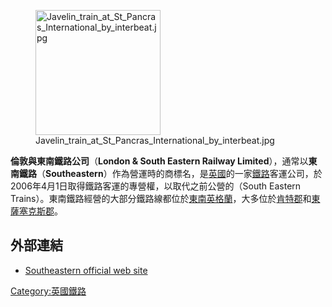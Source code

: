 [[File:Javelin_train_at_St_Pancras_International_by_interbeat.jpg|200px]]

'''倫敦與東南鐵路公司'''（'''London & South Eastern Railway Limited'''），通常以'''東南鐵路'''（'''Southeastern'''）作為營運時的商標名，是[[英國|英國]]的一家[[鐵路|鐵路]]客運公司，於2006年4月1日取得鐵路客運的專營權，以取代之前公營的{{link-en|東南列車公司|South Eastern Trains}}（South Eastern Trains）。東南鐵路經營的大部分鐵路線都位於[[東南英格蘭|東南英格蘭]]，大多位於[[肯特郡|肯特郡]]和[[東薩塞克斯郡|東薩塞克斯郡]]。

== 外部連結 ==
{{Commons category|Southeastern (train operating company)}}
*[http://www.southeasternrailway.co.uk/ Southeastern official web site] {{Wayback|url=http://www.southeasternrailway.co.uk/ |date=20070203044121 }}

[[Category:英國鐵路|Category:英國鐵路]]